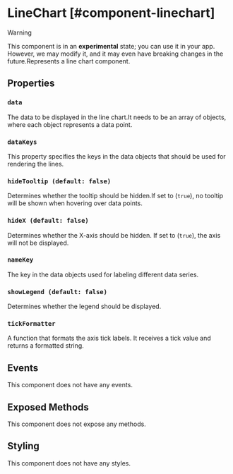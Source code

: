 # LineChart [#component-linechart]

>[!WARNING]
> This component is in an **experimental** state; you can use it in your app. However, we may modify it, and it may even have breaking changes in the future.Represents a line chart component.

## Properties

### `data`

The data to be displayed in the line chart.It needs to be an array of objects, where each object represents a data point.

### `dataKeys`

This property specifies the keys in the data objects that should be used for rendering the lines.

### `hideTooltip (default: false)`

Determines whether the tooltip should be hidden.If set to (`true`), no tooltip will be shown when hovering over data points.

### `hideX (default: false)`

Determines whether the X-axis should be hidden. If set to (`true`), the axis will not be displayed.

### `nameKey`

The key in the data objects used for labeling different data series.

### `showLegend (default: false)`

Determines whether the legend should be displayed.

### `tickFormatter`

A function that formats the axis tick labels. It receives a tick value and returns a formatted string.

## Events

This component does not have any events.

## Exposed Methods

This component does not expose any methods.

## Styling

This component does not have any styles.
